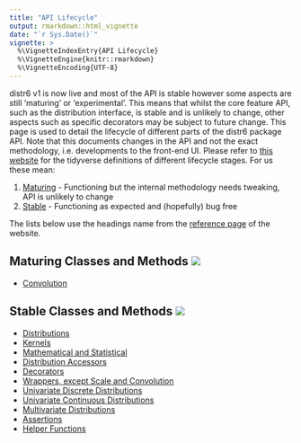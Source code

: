 ```yaml
---
title: "API Lifecycle"
output: rmarkdown::html_vignette
date: "`r Sys.Date()`"
vignette: >
  %\VignetteIndexEntry{API Lifecycle}
  %\VignetteEngine{knitr::rmarkdown}
  %\VignetteEncoding{UTF-8}
---
```


distr6 v1 is now live and most of the API is stable however some aspects are still 'maturing' or 'experimental'. This means that whilst the core feature API, such as the distribution interface, is stable and is unlikely to change, other aspects such as specific decorators may be subject to future change. This page is used to detail the lifecycle of different parts of the distr6 package API. Note that this documents changes in the API and not the exact methodology, i.e. developments to the front-end UI. Please refer to [this website](https://www.tidyverse.org/lifecycle/) for the tidyverse definitions of different lifecycle stages. For us these mean:

1. [Maturing](#maturing-classes-and-methods) - Functioning but the internal methodology needs tweaking, API is unlikely to change
2. [Stable](#maturing-classes-and-methods) - Functioning as expected and (hopefully) bug free

The lists below use the headings name from the [reference page](https://xoopr.github.io/distr6/reference/#section-univariate-discrete-distributions) of the website.

## Maturing Classes and Methods ![](https://img.shields.io/badge/lifecycle-maturing-blue.svg)
* [Convolution](https://xoopr.github.io/distr6/reference/#section-decorators)

## Stable Classes and Methods ![](https://img.shields.io/badge/lifecycle-stable-brightgreen.svg)

* [Distributions](https://xoopr.github.io/distr6/reference/#section-distributions)
* [Kernels](https://xoopr.github.io/distr6/reference/#section-kernels)
* [Mathematical and Statistical](https://xoopr.github.io/distr6/reference/#section-mathematical-and-statistical)
* [Distribution Accessors](https://xoopr.github.io/distr6/reference/#section-distribution-accessors)
* [Decorators](https://xoopr.github.io/distr6/reference/#section-decorators)
* [Wrappers, except Scale and Convolution](https://xoopr.github.io/distr6/reference/#section-decorators)
* [Univariate Discrete Distributions](https://xoopr.github.io/distr6/reference/#section-univariate-discrete-distributions)
* [Univariate Continuous Distributions](https://xoopr.github.io/distr6/reference/#section-univariate-continuous-distributions)
* [Multivariate Distributions](https://xoopr.github.io/distr6/reference/#section-multivariate-distributions)
* [Assertions](https://xoopr.github.io/distr6/reference/#section-assertions)
* [Helper Functions](https://xoopr.github.io/distr6/reference/#section-helper-functions)
